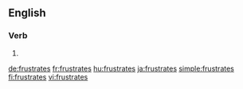 ==English==

===Verb===
{{head|en|verb form}}

# {{en-third-person singular of|frustrate}}

[[de:frustrates]]
[[fr:frustrates]]
[[hu:frustrates]]
[[ja:frustrates]]
[[simple:frustrates]]
[[fi:frustrates]]
[[vi:frustrates]]